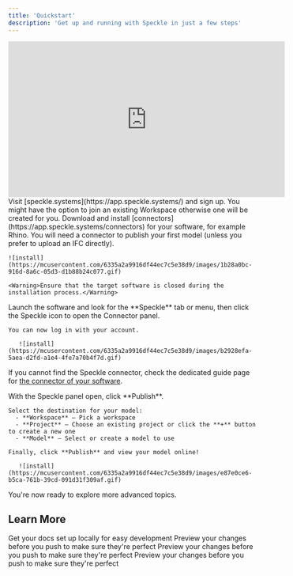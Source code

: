 ```yaml
---
title: 'Quickstart'
description: 'Get up and running with Speckle in just a few steps'
---
```


<iframe
  width="560"
  height="315"
  src="https://player.vimeo.com/video/1084612464"
  title="YouTube video player"
  frameborder="0"
  allow="autoplay; fullscreen; picture-in-picture"
  allowfullscreen
></iframe>


<Steps>
  <Step title="Create an account">
    Visit [speckle.systems](https://app.speckle.systems/) and sign up. You might have the option to join an existing Workspace otherwise one will be created for you.
  </Step>
  <Step title="Install Connectors">
    Download and install [connectors](https://app.speckle.systems/connectors) for your software, for example Rhino. You will need a connector to publish your first model (unless you prefer to upload an IFC directly).

    ![install](https://mcusercontent.com/6335a2a9916df44ec7c5e38d9/images/1b28a0bc-916d-8a6c-05d3-d1b88b24c077.gif)
    
    <Warning>Ensure that the target software is closed during the installation process.</Warning>
  </Step>
  <Step title="Launch the Connector and Log In">
    Launch the software and look for the **Speckle** tab or menu, then click the Speckle icon to open the Connector panel.

    You can now log in with your account.

       ![install](https://mcusercontent.com/6335a2a9916df44ec7c5e38d9/images/b2928efa-5aea-d2fd-a1e4-4fe7a70b4f7d.gif)

<Note>If you cannot find the Speckle connector, check the dedicated guide page for [the connector of your software](../connectors/overview).</Note>
   
  </Step>

  <Step title="Publish your first model">
    With the Speckle panel open, click **Publish**.<br />

    Select the destination for your model:
      - **Workspace** – Pick a workspace 
      - **Project** – Choose an existing project or click the **+** button to create a new one  
      - **Model** – Select or create a model to use  

    Finally, click **Publish** and view your model online!

       ![install](https://mcusercontent.com/6335a2a9916df44ec7c5e38d9/images/e87e0ce6-b5ca-761b-39cd-091d31f309af.gif)
  </Step>
</Steps>

You're now ready to explore more advanced topics.

## Learn More

<CardGroup cols={2}>
  <Card
    title="Projects & Models"
    icon="folder-open"
    href="https://mintlify.com/docs/quickstart"
  >
    Get your docs set up locally for easy development
  </Card>
  <Card
    title="Connector Settings"
    icon="plug"
    href="https://mintlify.com/docs/development"
  >
    Preview your changes before you push to make sure they're perfect
  </Card>
    <Card
    title="Workspaces"
    icon="table-columns"
    href="https://mintlify.com/docs/development"
  >
    Preview your changes before you push to make sure they're perfect
  </Card>
    <Card
    title="Automate"
    icon="arrows-rotate"
    href="https://mintlify.com/docs/development"
  >
    Preview your changes before you push to make sure they're perfect
  </Card>
</CardGroup>
